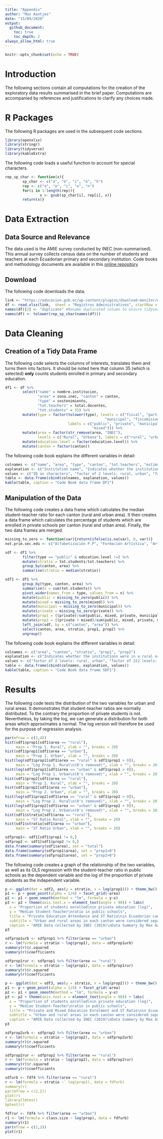 ```yaml
---
title: "Appendix"
author: "Max Aantjes"
date: "15/09/2020"
output:
  github_document:
    toc: true
    toc_depth: 2
always_allow_html: true
---
```


```r
knitr::opts_chunk$set(echo = TRUE)
```

# Introduction
The following sections contain all computations for the creation of the exploratory data results summarised in the brief paper. Computations are accompanied by references and justifications to clarify any choices made. 

# R Packages
The following R packages are used in the subsequent code sections. 
```r
library(openxlsx)
library(stringr)
library(tidyverse)
library(kableExtra)
```
The following code loads a useful function to account for special characters.
```r
rep_sp_char <- function(x){
        sp_char <- c("á", "é", "í", "ó", "ñ")
        rep <- c("a", "e", "i", "o", "n")
        for(i in 1:length(rep)){
                x <- gsub(sp_char[i], rep[i], x)}
        return(x)}
```

# Data Extraction
## Data Source and Relevance
The data used is the AMIE survey conducted by INEC (non-summarised). This annual survey collects census data on the number of students and teachers at each Ecuadorian primary and secondary institution. Code books and methodology documents are available in this [online repository](https://educacion.gob.ec/amie/)

## Download
The following code downloads the data.
```r
link <- "https://educacion.gob.ec/wp-content/plugins/download-monitor/download.php?id=15713"
df <- read.xlsx(link,  sheet = "Registros Administrativos", startRow = 13)
names(df)[2] <- "duplicate" #Rename duplicated column to ensure tidyverse works
names(df) <- tolower(rep_sp_char(names(df)))
```

# Data Cleaning
## Creation of a Tidy Data Frame
The following code selects the columns of interests, translates them and turns them into factors. It should be noted here that column 35 (which is selected) **only** counts students enrolled in primary and secondary education. 
```r
df1 <- df %>%
        select("name" = nombre.institucion, 
               "area" = zona.inec, "canton" = canton, 
               "type" = sostenimiento,
               "tot.teachers" = total.docentes,
               "tot.students" = 35) %>%
        mutate(type = factor(tolower(type), levels = c("fiscal", "particular",
                                              "municipal", "fiscomisional"),
                             labels = c("public", "private", "municipal",
                                        "mixed"))) %>%
        mutate(area = factor(str_remove(area, "INEC"), 
               levels = c("Rural", "Urbana"), labels = c("rural", "urban"))) %>%
        mutate(education.level = factor(education.level)) %>%
        mutate(canton = factor(canton)) 
```
The following code book explains the different variables in detail:
```r
colnames <- c("name", "area", "type", "canton", "tot.teachers", "estimated.5-19.yo", "education.level")
explanation <- c("Institution name", "Indicates whether the institution is in a rural or urban area.", "Indicates how the institution is financed", "Ecuadorian canton name.", "Total number of teachers at the institution", "Total number of students at the institution", "The levels of education provided by the institution")
values <- c("ID as characters", "factor of 2 levels: rural, urban", "factor of 4 levels: public, ...", "factor of 222 levels: LOJA, ...", "numeric", "numeric", "factor of 18 levels, numbers assigned alphabetically")
table <- data.frame(cbind(colnames, explanation, values))
kable(table, caption = "Code Book data frame DF1")
```

## Manipulation of the Data
The following code creates a data frame which calculates the median student-teacher ratio for each canton (rural and urban area). It then creates a data frame which calculates the percentage of students which are enrolled in private schools per canton (rural and urban area). Finally, the two data frames are merged. 

```r
missing_to_zero <- function(var){return(ifelse(is.na(var), 0, var))}
not.prim.sec.edu <- c("Alfabetización P.P", "Formación Artística", "Artesanal P.P")

sdf <- df1 %>%
        filter(type == "public" & education.level !=) %>%
        mutate(stratio = tot.students/tot.teachers) %>%
        group_by(canton, area) %>%
        summarise(stratio = median(stratio))

sdf1 <- df1 %>%
        group_by(type, canton, area) %>%
        summarise(n = sum(tot.students)) %>%
        pivot_wider(names_from = type, values_from = n) %>%
        mutate(public = missing_to_zero(public)) %>%
        mutate(mixed = missing_to_zero(mixed)) %>%
        mutate(municipal = missing_to_zero(municipal)) %>%
        mutate(private = missing_to_zero(private)) %>%
        mutate(prop1 = ((private)/sum(public, mixed, private, municipal))*100) %>%
        mutate(prop2 = ((private + mixed)/sum(public, mixed, private, municipal))*100) %>%
        left_join(sdf, by = c("canton", "area")) %>%
        select(canton, area, stratio, prop1, prop2) %>%
        ungroup() 
```
The following code book explains the different variables in detail:
```r
colnames <- c("area", "canton", "stratio", "prop1", "prop2")
explanation <- c("Indicates whether the institutions were in a rural or urban area.", "Indicates the Ecuadorian canton in which the institutions are located.", "Median Student/Teacher ratio, ratios calculated at school level by dividing the number of teachers by the number of students", "Proportion of enrolled students enrolled in private education.", "Proportion of enrolled students enrolled in private and mixed education.")
values <- c("factor of 2 levels: rural, urban", "factor of 222 levels: LOJA, ...", "Numeric", "Numeric", "Numeric")
table <- data.frame(cbind(colnames, explanation, values))
kable(table, caption = "Code Book data frame SDF1")
```

# Results
The following code tests the distribution of the two variables for urban and rural areas. It demonstrates that student-teacher ratios are normally distributed. To the contrary the proportion of private students is not. Nevertheless, by taking the log, we can generate a distribution for both areas which approximates a normal. The log version will therefore be used for the purpose of regression analysis. 

```r
par(mfrow = c(3,4))
hist(sdf1$prop1[sdf1$area == "rural"], 
     main = "Prop 1. Rural", xlab = "", breaks = 20)
hist(sdf1$prop1[sdf1$area == "urban"], 
     main = "Prop 1. Urban", xlab = "", breaks = 20)
hist(log(sdf1$prop1[sdf1$area == "rural" & sdf1$prop1 > 0]), 
     main = "Log Prop 1. Rural\n(0's removed)", xlab = "", breaks = 20)
hist(log(sdf1$prop1[sdf1$area == "urban" & sdf1$prop1 > 0]), 
     main = "Log Prop 1. Urban\n(0's removed)", xlab = "", breaks = 20)
hist(sdf1$prop2[sdf1$area == "rural"], 
     main = "Prop 2. Rural", xlab = "", breaks = 20)
hist(sdf1$prop2[sdf1$area == "urban"], 
     main = "Prop 2. Urban", xlab = "", breaks = 20)
hist(log(sdf1$prop2[sdf1$area == "rural" & sdf1$prop2 > 0]), 
     main = "Log Prop 2. Rural\n(0's removed)", xlab = "", breaks = 20)
hist(log(sdf1$prop2[sdf1$area == "urban" & sdf1$prop2 > 0]), 
     main = "Log Prop 2. Urban\n(0's removed)", xlab = "", breaks = 20)
hist(sdf1$stratio[sdf1$area == "rural"], 
     main = "ST Ratio Rural", xlab = "", breaks = 20)
hist(sdf1$stratio[sdf1$area == "urban"],
     main = "ST Ratio Urban", xlab = "", breaks = 20)
```

```r
sdfprop1<- sdf1[sdf1$prop1 != 0,]
sdfprop2 <- sdf1[sdf1$prop2 != 0,]
data.frame(summary(sdf1$area), set = "total")
data.frame(summary(sdfprop1$area), set = "prop1>0")
data.frame(summary(sdfprop2$area), set = "prop2>0")
```


The following code creates a graph of the relationship of the two variables, as well as its OLS regression with the student-teacher ratio in public schools as the dependent variable and the log of the proportion of private students as the independent variable. 

```r
p <- ggplot(dat = sdf2, aes(y = stratio, x = log(prop1))) + theme_bw() 
p1 <- p + geom_point(alpha = 1/4) + facet_grid(~area)
p2 <- p1 + geom_smooth(method = "lm", formula = y~x) 
p3 <- p2 + theme(axis.text.x = element_text(angle = 90)) + labs(
  x = "Proportion of students enrolled\nin private education (log)", 
  y = "Median Student-Teacher\nratio in public schools",
  title = "Private Education Attendance and ST Ratio\nin Ecuadorian cantons",
  subtitle = "Urban and rural areas in each canton were considered separately.\nAdditionally, canton areas with no private schools were removed\nfrom the data set. This means only 42 (of 139) rural canton areas\nand 127 (of 218) canton areas were considered.", 
  caption = "AMIE Data collected by INEC (2019)\nData Summary by Max Aantjes")
p3
```


```r
sdfprop1urb <- sdfprop1 %>% filter(area == "urban")
r <- lm(formula = stratio ~ log(prop1), data = sdfprop1urb)
summary(r)$r.squared
summary(r)$coefficients
```

```r
sdfprop1rur <- sdfprop1 %>% filter(area == "rural")
r <- lm(formula = stratio ~ log(prop1), data = sdfprop1rur)
summary(r)$r.squared
summary(r)$coefficients
```

```r
p <- ggplot(dat = sdf3, aes(y = stratio, x = log(prop2))) + theme_bw() 
p1 <- p + geom_point(alpha = 1/4) + facet_grid(~area)
p2 <- p1 + geom_smooth(method = "lm", formula = y~x) 
p3 <- p2 + theme(axis.text.x = element_text(angle = 90)) + labs(
  x = "Proportion of students enrolled\nin private education (log)", 
  y = "Median Student-Teacher\nratio in public schools",
  title = "Private and Mixed Education Enrolment and ST Ratio\nin Ecuadorian Cantons",
  subtitle = "Urban and rural areas in each canton were considered separately.\nAdditionally, canton areas with no private schools were removed\nfrom the data set. This means only 42 (of 139) rural canton areas\nand 127 (of 218) canton areas were considered.", 
  caption = "AMIE Data collected by INEC (2019)\nData Summary by Max Aantjes")
p3
```

```r
sdfprop2urb <- sdfprop2 %>% filter(area == "urban")
r <- lm(formula = stratio ~ log(prop2), data = sdfprop2urb)
summary(r)$r.squared
summary(r)$coefficients
```

```r
sdfprop2rur <- sdfprop2 %>% filter(area == "rural")
r <- lm(formula = stratio ~ log(prop2), data = sdfprop2rur)
summary(r)$r.squared
summary(r)$coefficients
```

```r
sdfurb <- fdf4 %>% filter(area == "rural")
r <- lm(formula = stratio ~` log(prop1), data = fdfurb)
summary(r)
par(mfrow = c(2,2))
plot(r)
library(lmtest)
bptest(r)
```

```r
fdfrur <- fdf4 %>% filter(area == "urban")
r1 <- lm(formula = class.size ~ log(prop), data = fdfurb)
summary(r1)
par(mfrow = c(2,2))
plot(r1)
```